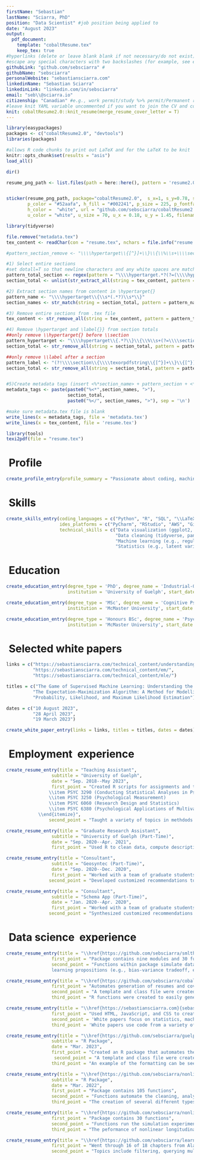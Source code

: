 ```yaml
---
firstName: "Sebastian"
lastName: "Sciarra, PhD"
position: "Data Scientist" #job position being applied to 
date: "August 2023" 
output: 
  pdf_document:
    template: "cobaltResume.tex"
    keep_tex: true
#hyperlinks (delete or leave blank blank if not necessary/do not exist)
#escape any special characters with two backslashes (for example, see email variable)
githubLink: "github.com/sebsciarra" #
githubName: "sebsciarra"
personalWebsite: "sebastiansciarra.com"
linkedinName: "Sebastian Sciarra"
linkedinLink: "linkedin.com/in/sebsciarra"
email: "seb\\@sciarra.io" 
citizenship: "Canadian" #e.g., work permit/study %>% permit/Permanent resident/citizen, etc.
#leave knit YAML variable uncommented if you want to join the CV and cover letter in one PDF
knit: cobaltResume2.0::knit_resume(merge_resume_cover_letter = T)
---
```


```r
library(easypackages)
packages <- c("cobaltResume2.0", "devtools")
libraries(packages)

#allows R code chunks to print out LaTeX and for the LaTeX to be knit
knitr::opts_chunk$set(results = "asis")
load_all()

dir()

resume_png_path <- list.files(path = here::here(), pattern = 'resume2.0_screen.png', recursive = TRUE, full.names = TRUE)


sticker(resume_png_path, package="cobaltResume2.0",  s_x=1, s_y=0.78, s_width=.38, s_height = .34, 
        p_color = "#52aafa", h_fill = "#002241", p_size = 225, p_fontface = "bold", dpi = 5000, 
        h_color =  "white", url = "github.com/sebsciarra/cobaltResume2.0",
        u_color = "white", u_size = 70, u_x = 0.18, u_y = 1.45, filename="resume2_0.png")


```

```r
library(tidyverse)

file.remove("metadata.tex")
tex_content <- readChar(con = "resume.tex", nchars = file.info("resume.tex")$size)

#pattern_section_remove <- "\\\\hypertarget\\{[^}]+\\}\\{\\%\\s+\\\\section\\{\\\\texorpdfstring\\{[^}]+\\}\\{[^}]+\\}\\}\\\\label\\{[^}]+\\}\\}"

#1) Select entire sections
#set dotall=T so that newline characters and any white spaces are matched 
pattern_total_section <- regex(pattern = "\\\\hypertarget.*?(?=(\\\\hypertarget|\\\\end\\{document))", dotall = TRUE)
section_total <- unlist(str_extract_all(string = tex_content, pattern = pattern_total_section))

#2) Extract section names from content in \hypertarget{}
pattern_name <- "\\\\hypertarget\\{\\s*(.*?)\\s*\\}"
section_names <- str_match(string = section_total, pattern = pattern_name)[ ,2]

#3) Remove entire sections from .tex file 
tex_content <- str_remove_all(string = tex_content, pattern = pattern_total_section)

#4) Remove \hypertarget and \label{}} from section totals 
##only remove \\hypertarget{} before \\section
pattern_hypertarget <- "\\\\hypertarget\\{.*?\\}\\{\\%\\s+(?=\\\\section\\{\\\\texorpdfstring\\{[^}]+\\}\\{[^}]+\\}\\}\\\\label\\{[^}]+\\})"
section_total <- str_remove_all(string = section_total, pattern = pattern_hypertarget)

##only remove \\label after a section 
pattern_label <- "(?!\\\\section\\{\\\\texorpdfstring\\{[^}]+\\}\\{[^}]+\\}\\}\\\\label\\{[^}]+\\})\\\\label\\{.*?\\}\\}"
section_total <- str_remove_all(string = section_total, pattern = pattern_label)


#5)Create metadata tags (insert <%*section_name> + pattern_section + <*section_name> into metadata.tex)
metadata_tags <- paste(paste0("%<*",section_names, ">"),  
                       section_total, 
                       paste0("%</", section_names, ">"), sep = '\n')

#make sure metadata.tex file is blank
write_lines(x = metadata_tags, file = 'metadata.tex')
write_lines(x = tex_content, file = 'resume.tex')

library(tools)
texi2pdf(file = "resume.tex")
```


# \faUser\ Profile 


```r
create_profile_entry(profile_summary = "Passionate about coding, machine learning, and statistics. Completed my PhD \\href{\\detokenize{https://atrium.lib.uoguelph.ca/server/api/core/bitstreams/8ed1891d-58ca-457b-b0d4-33a015fb2db9/content}}{\\textcolor{blue}{dissertation}} at the intersection of these fields to address a practical problem in Industrial-Organizational psychology and received the 2022/2023 Canadian Psychological Association Certificate of Academic Excellence for this work. In my dissertation, I coded and ran Monte Carlo simulations on an AWS instance to evaluate the performance of nonlinear longitudinal models. Writes white papers on machine learning topics at\ \\href{https://sebastiansciarra.com}{\\textcolor{blue}{sebastiansciarra.com}}. \\newline")
```

# \faCogs\ Skills 

```r
create_skills_entry(coding_languages = c("Python", "R", "SQL", "\\LaTeX", "Javascript", "HTML", "CSS"), 
                    ides_platforms = c("PyCharm", "RStudio", "AWS", "Git", "MySQL"), 
                    technical_skills = c("Data visualization (ggplot2, plotnine)", 
                                         "Data cleaning (tidyverse, pandas, numpy)", 
                                         "Machine learning (e.g., regularized regression, decision trees, random forests, mixture models)", 
                                         "Statistics (e.g., latent variable models, factor analysis, multilevel modelling)"))
```




# \faUniversity\ Education

```r
create_education_entry(degree_type = 'PhD', degree_name = 'Industrial-Organizational Psychology', 
                       institution = 'University of Guelph', start_date = 'Sep. 2018', end_date = 'May 2023')

create_education_entry(degree_type = 'MSc', degree_name = 'Cognitive Psychology', 
                       institution = 'McMaster University', start_date = 'Sep. 2016', end_date = 'June 2018')

create_education_entry(degree_type = 'Honours BSc', degree_name = 'Psychology, Neuroscience \\& Behaviour', 
                       institution = 'McMaster University', start_date = 'Sep. 2012', end_date = 'June 2016')
```

# \faCoffee\ Selected white papers

```r
links = c("https://sebastiansciarra.com/technical_content/understanding_ml/",
          "https://sebastiansciarra.com/technical_content/em/", 
          "https://sebastiansciarra.com/technical_content/mle/")

titles = c("The Game of Supervised Machine Learning: Understanding the Setup, Players, and Rules",
          "The Expectation-Maximization Algorithm: A Method for Modelling Mixtures of Distributions", 
          "Probability, Likelihood, and Maximum Likelihood Estimation")

dates = c("10 August 2023", 
          "28 April 2023", 
          "19 March 2023")

create_white_paper_entry(links = links, titles = titles, dates = dates)
```


# \faSuitcase\ Employment \ experience 

```r
create_resume_entry(title = "Teaching Assistant", 
                 subtitle = "University of Guelph", 
                 date = "Sep. 2018--May 2023", 
                 first_point = "Created R scripts for assignments and taught labs for the following courses in measurement and statistics: \\begin{itemize}   \\fontsize{8}{8}\\selectfont
                \\item PSYC 3290 (Conducting Statistical Analyses in Psychology)
                \\item PSYC 3250 (Psychological Measurement) 
                \\item PSYC 6060 (Research Design and Statistics)
                \\item PSYC 6380 (Psychological Applications of Multivariate Analysis)
            \\end{itemize}", 
                second_point = "Taught a variety of topics in methdods and statistics (e.g., regression with continuous and categorical [i.e., ANOVA] variables, \\textit{p} values, \\textit{p} hacking, hierarchical linear modelling, factor analysis, latent variable modelling, etc.)")
```


```r
create_resume_entry(title = "Graduate Research Assistant", 
                 subtitle = "University of Guelph (Part-Time)", 
                 date = "Sep. 2020--Apr. 2021", 
                 first_point = "Used R to clean data, compute descriptive statistics, and run regression analyses (with categorical and/or continuous variables) for organizational data on turnover, downsizing, and growth")
```

```r
create_resume_entry(title = "Consultant", 
                 subtitle = "Geosyntec (Part-Time)", 
                 date = "Sep. 2020--Dec. 2020", 
                 first_point = "Worked with a team of graduate students to improve the interview procedure", 
                second_point = "Developed customized recommendations to structure the interview procedure so that adverse hiring outcomes were reduced and skills were more rigorously evaluated")
```

```r
create_resume_entry(title = "Consultant", 
                 subtitle = "Schema App (Part-Time)", 
                 date = "Jan. 2020--Apr. 2020", 
                 first_point = "Worked with a team of graduate students to improve the onboarding of new employees", 
                second_point = "Synthesized customized recommendations by using literatures on realistic job previews, goal setting, and mentoring")
```





# \faCode\ Data science \ experience


```r
create_resume_entry(title = "\\href{https://github.com/sebsciarra/smltheory}{smltheory}", subtitle = "Python package", date = "Aug. 2023", 
                 first_point = "Package contains nine modules and 30 functions", 
                 second_point = "Functions within package simulate data sets and demonstrate propositions of supervised machine
                 learning propositions (e.g., bias-variance tradeoff, excess risk decomposition)") 
```


```r
create_resume_entry(title = "\\href{https://github.com/sebsciarra/cobaltResume}{cobaltResume}", subtitle = "R Package", date = "May 2023", 
                 first_point = "Automates generation of resumes and cover letters within RStudio", 
                 second_point = "A template and class file were created (\\textapprox 700 lines of \\LaTeX code) to specify a styling template that draws inspiration from the cobalt theme in the RStudio IDE", 
                 third_point = "R functions were created to easily generate resume entries and merge resume and cover letters into one PDF file")
```

```r
create_resume_entry(title = "\\href{https://sebastiansciarra.com}{sebastiansciarra.com}", subtitle = "Personal website", date = "Mar. 2023", 
                 first_point = "Used HTML, JavaScript, and CSS to create a personal website for writing white papers",
                 second_point = 'White papers focus on statistics, machine learning, and coding by explaining technical details, providing demonstrations, and conducting simulation experiments', 
                 third_point = 'White papers use code from a variety of languages to explain content. As an example, my post titled ``\\href{https://sebastiansciarra.com/coding_tricks/em_demo/}{\\textcolor{blue}{Coding and Visualizing the Expectation-Maximization Algorithm}}" used R, Python, and CSS code')
```

```r
create_resume_entry(title = "\\href{https://github.com/sebsciarra/guelphdown}{guelphdown}", 
                 subtitle = "R Package", 
                 date = "Mar. 2023", 
                 first_point = "Created an R package that automates the generation of theses according to the University of Guelph formatting requirements", 
                  second_point = "A template and class file were created (\\textapprox 1400 lines of \\LaTeX code) to specify formattings for the preamble, body, references, and appendices",
                 third_point = "An example of the formatting can be seen in my \ \\href{\\detokenize{https://atrium.lib.uoguelph.ca/server/api/core/bitstreams/8ed1891d-58ca-457b-b0d4-33a015fb2db9/content}}{\\textcolor{blue}{thesis}}")

```


```r
create_resume_entry(title = "\\href{https://github.com/sebsciarra/nonlinSimsAnalysis}{nonlinSimsAnalysis}", 
                 subtitle = "R Package",
                 date = "Mar. 2022", 
                 first_point = "Package contains 105 functions",
                 second_point = "Functions automate the cleaning, analysis, and visualization of large data sets (e.g., 40 000+ rows) for my doctoral dissertation", 
                 third_point = "The creation of several different types of tables and figures were automated by this package")
```

```r
create_resume_entry(title = "\\href{https://github.com/sebsciarra/nonlinSims}{nonlinSims}", subtitle = "R Package", date = "Jan. 2022", 
                 first_point = "Package contains 30 functions",
                 second_point = "Functions run the simulation experiments of my doctoral dissertation",
                 third_point = "The peformance of nonlinear longitudinal models are evaluated (e.g., structured latent growth curve models) are evaluated under several conditions")
```

```r
create_resume_entry(title = "\\href{https://github.com/sebsciarra/learning_SQL}{Learning SQL}", subtitle = "Project", date = "Mar. 2021", 
                 first_point = "Went through 16 of 18 chapters from Alan Beaulieu's \\href{https://www.amazon.ca/Learning-SQL-Generate-Manipulate-Retrieve/dp/1492057614/ref=sr_1_1?hvadid=324956203165&hvdev=c&hvlocphy=9000835&hvnetw=g&hvqmt=e&hvrand=9921433988929165270&hvtargid=kwd-312865785332&hydadcr=16084_10268182&keywords=learning+sql+by+alan+beaulieu&qid=1684158363&sr=8-1}{\\textcolor{blue}{Learning SQL}}", 
                 second_point = "Topics include filtering, querying multiple tables, sets, grouping and aggregates, subqueries, joins, transactions etc.")
```




